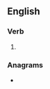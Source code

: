 ==English==

===Verb===
{{head|en|verb form}}

# {{en-third-person singular of|subserve}}

===Anagrams===
* {{anagrams|en|subverses}}